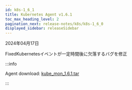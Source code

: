 ```yaml
---
id: k8s-1_6_1
title: Kubernetes Agent v1.6.1
toc_max_heading_level: 2
pagination_next: release-notes/k8s/k8s-1_6_0
displayed_sidebar: releaseSidebar
---
```


2024年04月17日

<Status>Fixed</Status>Kubernetesイベントが一定時間後に欠落するバグを修正

:::info

Agent download: [kube_mon_1.6.1.tar](https://repo.whatap.io/docker/kube_mon_1.6.1.tar)

:::
